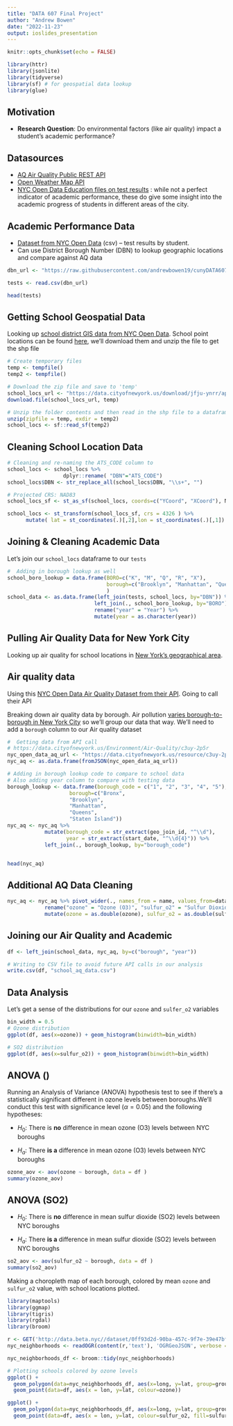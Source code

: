 ```yaml
---
title: "DATA 607 Final Project"
author: "Andrew Bowen"
date: "2022-11-23"
output: ioslides_presentation
---
```


```r
knitr::opts_chunk$set(echo = FALSE)
```

```r
library(httr)
library(jsonlite)
library(tidyverse)
library(sf) # for geospatial data lookup
library(glue)
```
## Motivation
- **Research Question**: Do environmental factors (like air quality) impact a student's academic performance?

## Datasources
- [AQ Air Quality Public REST API](https://docs.openaq.org/reference/introduction-1)
- [Open Weather Map API](https://openweathermap.org/api)
- [NYC Open Data Education files on test results](https://data.cityofnewyork.us/browse?category=Education&q=Test&sortBy=relevance) : while not a perfect indicator of academic performance, these do give some insight into the academic progress of students in different areas of the city.

## Academic Performance Data
- [Dataset from NYC Open Data](https://data.cityofnewyork.us/Education/2006-2012-Math-Test-Results-All-Students/3mrr-8h5c/data) (csv) -- test results by student.
- Can use District Borough Number (DBN) to lookup geographic locations and compare against AQ data
```r
dbn_url <- "https://raw.githubusercontent.com/andrewbowen19/cunyDATA607/main/projects/final_project/2006_-_2012__Math_Test_Results__-_All_Students.csv"

tests <- read.csv(dbn_url)

head(tests)
```

## Getting School Geospatial Data
Looking up [school district GIS data from NYC Open Data](https://data.cityofnewyork.us/Education/School-Districts/r8nu-ymqj). School point locations can be found [here](https://data.cityofnewyork.us/Education/School-Point-Locations/jfju-ynrr), we'll download them and unzip the file to get the shp file
```r
# Create temporary files
temp <- tempfile()
temp2 <- tempfile()

# Download the zip file and save to 'temp' 
school_locs_url <- "https://data.cityofnewyork.us/download/jfju-ynrr/application%2Fzip"
download.file(school_locs_url, temp)

# Unzip the folder contents and then read in the shp file to a dataframe
unzip(zipfile = temp, exdir = temp2)
school_locs <- sf::read_sf(temp2)
```
## Cleaning School Location Data
```r
# Cleaning and re-naming the ATS_CODE column to 
school_locs <- school_locs %>% 
                  dplyr::rename( "DBN"="ATS_CODE")
school_locs$DBN <- str_replace_all(school_locs$DBN, "\\s+", "")

# Projected CRS: NAD83
school_locs_sf <- st_as_sf(school_locs, coords=c("YCoord", "XCoord"), NAD83)

school_locs <- st_transform(school_locs_sf, crs = 4326 ) %>%
      mutate( lat = st_coordinates(.)[,2],lon = st_coordinates(.)[,1])
```

## Joining & Cleaning Academic Data
Let's join our `school_locs` dataframe to our `tests` 
```r
#  Adding in borough lookup as well
school_boro_lookup = data.frame(BORO=c("K", "M", "Q", "R", "X"),
                                borough=c("Brooklyn", "Manhattan", "Queens", "Staten Island", "Bronx")
                                )
school_data <- as.data.frame(left_join(tests, school_locs, by="DBN")) %>%
                            left_join(., school_boro_lookup, by="BORO") %>%
                            rename("year" = "Year") %>%
                            mutate(year = as.character(year))
```

## Pulling Air Quality Data for New York City

Looking up air quality for school locations in [New York's geographical area](https://www.latlong.net/place/new-york-city-ny-usa-1848.html).




## Air quality data
Using this [NYC Open Data Air Quality Dataset from their API](https://data.cityofnewyork.us/Environment/Air-Quality/c3uy-2p5r). Going to call their API


Breaking down air quality data by borough. Air pollution [varies borough-to-borough in New York City](https://vega.github.io/schema/vega-lite/v4.json) so we'll group our data that way. We'll need to add a `borough` column to our Air quality dataset
```r
#  Getting data from API call
# https://data.cityofnewyork.us/Environment/Air-Quality/c3uy-2p5r
nyc_open_data_aq_url <- "https://data.cityofnewyork.us/resource/c3uy-2p5r.json"
nyc_aq <- as.data.frame(fromJSON(nyc_open_data_aq_url))

# Adding in borough lookup code to compare to school data
# Also adding year column to compare with testing data
borough_lookup <- data.frame(borough_code = c("1", "2", "3", "4", "5"),
                    borough=c("Bronx",
                    "Brooklyn",
                    "Manhattan",
                    "Queens",
                    "Staten Island"))
nyc_aq <- nyc_aq %>%
            mutate(borough_code = str_extract(geo_join_id, "^\\d"),
                   year = str_extract(start_date, "^\\d{4}")) %>%
            left_join(., borough_lookup, by="borough_code")


head(nyc_aq)
```
## Additional AQ Data Cleaning
```r
nyc_aq <- nyc_aq %>% pivot_wider(., names_from = name, values_from=data_value) %>%
            rename("ozone" = "Ozone (O3)", "sulfur_o2" = "Sulfur Dioxide (SO2)") %>%
            mutate(ozone = as.double(ozone), sulfur_o2 = as.double(sulfur_o2))
```


## Joining our Air Quality and Academic
```r
df <- left_join(school_data, nyc_aq, by=c("borough", "year"))
```

```r
# Writing to CSV file to avoid future API calls in our analysis
write.csv(df, "school_aq_data.csv")
```

## Data Analysis

Let's get a sense of the distributions for our `ozone` and `sulfer_o2` variables
```r
bin_width = 0.5
# Ozone distribution
ggplot(df, aes(x=ozone)) + geom_histogram(binwidth=bin_width)

# SO2 distribution
ggplot(df, aes(x=sulfur_o2)) + geom_histogram(binwidth=bin_width)
```


## ANOVA ()
Running an Analysis of Variance (ANOVA) hypothesis test to see if there's a statistically significant different in ozone levels between boroughs.We'll conduct this test with significance level ($\alpha = 0.05$) and the following hypotheses:

- $H_0$: There is **no** difference in mean ozone (O3) levels between NYC boroughs

- $H_a$: There **is a** difference in mean ozone (O3) levels between NYC boroughs

```r
ozone_aov <- aov(ozone ~ borough, data = df )
summary(ozone_aov)
```

## ANOVA (SO2)

- $H_0$: There is **no** difference in mean sulfur dioxide (SO2) levels between NYC boroughs

- $H_a$: There **is a** difference in mean sulfur dioxide (SO2) levels between NYC boroughs

```r
so2_aov <- aov(sulfur_o2 ~ borough, data = df )
summary(so2_aov)
```

Making a choropleth map of each borough, colored by mean `ozone` and `sulfur_o2` value, with school locations plotted.
```r
library(maptools)
library(ggmap)
library(tigris)
library(rgdal)
library(broom)

r <- GET('http://data.beta.nyc//dataset/0ff93d2d-90ba-457c-9f7e-39e47bf2ac5f/resource/35dd04fb-81b3-479b-a074-a27a37888ce7/download/d085e2f8d0b54d4590b1e7d1f35594c1pediacitiesnycneighborhoods.geojson')
nyc_neighborhoods <- readOGR(content(r,'text'), 'OGRGeoJSON', verbose = F)

nyc_neighborhoods_df <- broom::tidy(nyc_neighborhoods)

# Plotting schools colored by ozone levels
ggplot() + 
  geom_polygon(data=nyc_neighborhoods_df, aes(x=long, y=lat, group=group)) + 
  geom_point(data=df, aes(x = lon, y=lat, colour=ozone))
```

```r
ggplot() + 
  geom_polygon(data=nyc_neighborhoods_df, aes(x=long, y=lat, group=group)) + 
  geom_point(data=df, aes(x = lon, y=lat, colour=sulfur_o2, fill=sulfur_o2))
```

